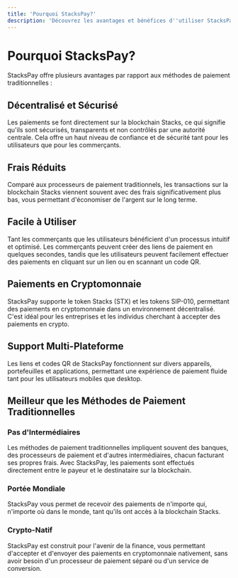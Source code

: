 ```yaml
---
title: 'Pourquoi StacksPay?'
description: 'Découvrez les avantages et bénéfices d''utiliser StacksPay'
---
```


# Pourquoi StacksPay?

StacksPay offre plusieurs avantages par rapport aux méthodes de paiement traditionnelles :

## Décentralisé et Sécurisé
Les paiements se font directement sur la blockchain Stacks, ce qui signifie qu'ils sont sécurisés, transparents et non contrôlés par une autorité centrale. Cela offre un haut niveau de confiance et de sécurité tant pour les utilisateurs que pour les commerçants.

## Frais Réduits
Comparé aux processeurs de paiement traditionnels, les transactions sur la blockchain Stacks viennent souvent avec des frais significativement plus bas, vous permettant d'économiser de l'argent sur le long terme.

## Facile à Utiliser
Tant les commerçants que les utilisateurs bénéficient d'un processus intuitif et optimisé. Les commerçants peuvent créer des liens de paiement en quelques secondes, tandis que les utilisateurs peuvent facilement effectuer des paiements en cliquant sur un lien ou en scannant un code QR.

## Paiements en Cryptomonnaie
StacksPay supporte le token Stacks (STX) et les tokens SIP-010, permettant des paiements en cryptomonnaie dans un environnement décentralisé. C'est idéal pour les entreprises et les individus cherchant à accepter des paiements en crypto.

## Support Multi-Plateforme
Les liens et codes QR de StacksPay fonctionnent sur divers appareils, portefeuilles et applications, permettant une expérience de paiement fluide tant pour les utilisateurs mobiles que desktop.

## Meilleur que les Méthodes de Paiement Traditionnelles

### Pas d'Intermédiaires
Les méthodes de paiement traditionnelles impliquent souvent des banques, des processeurs de paiement et d'autres intermédiaires, chacun facturant ses propres frais. Avec StacksPay, les paiements sont effectués directement entre le payeur et le destinataire sur la blockchain.

### Portée Mondiale
StacksPay vous permet de recevoir des paiements de n'importe qui, n'importe où dans le monde, tant qu'ils ont accès à la blockchain Stacks.

### Crypto-Natif
StacksPay est construit pour l'avenir de la finance, vous permettant d'accepter et d'envoyer des paiements en cryptomonnaie nativement, sans avoir besoin d'un processeur de paiement séparé ou d'un service de conversion.